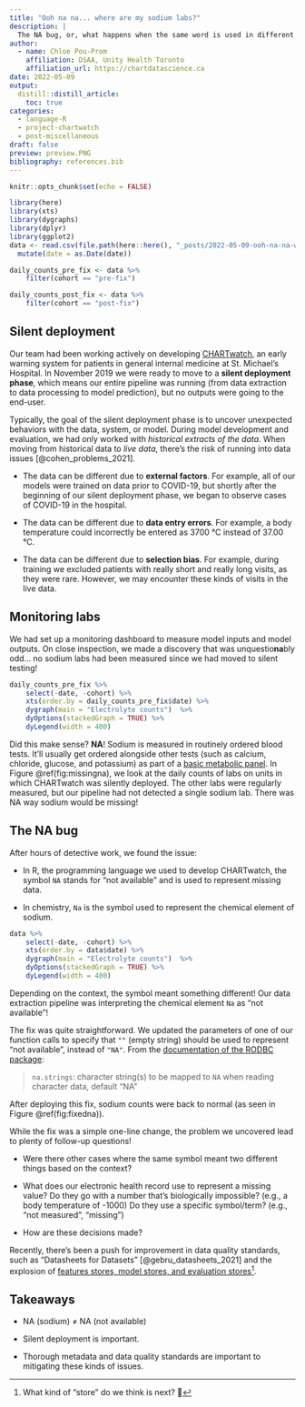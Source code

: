 ```yaml
---
title: "Ooh na na... where are my sodium labs?"
description: |
  The NA bug, or, what happens when the same word is used in different contexts. [5 min read]
author:
  - name: Chloe Pou-Prom
    affiliation: DSAA, Unity Health Toronto
    affiliation_url: https://chartdatascience.ca
date: 2022-05-09
output:
  distill::distill_article:
    toc: true
categories:
  - language-R
  - project-chartwatch
  - post-miscellaneous
draft: false
preview: preview.PNG
bibliography: references.bib
---
```



```r
knitr::opts_chunk$set(echo = FALSE)
```

```r
library(here)
library(xts)
library(dygraphs)
library(dplyr)
library(ggplot2)
data <- read.csv(file.path(here::here(), "_posts/2022-05-09-ooh-na-na-where-are-my-sodium-labs", "daily_electrolyte_counts.csv"), stringsAsFactors = FALSE) %>%
  mutate(date = as.Date(date))

daily_counts_pre_fix <- data %>%
    filter(cohort == "pre-fix")

daily_counts_post_fix <- data %>%
    filter(cohort == "post-fix")
```

## Silent deployment

Our team had been working actively on developing [CHARTwatch](https://www.chartdatascience.ca/the-projects/an-early-warning-system-for-general-internal-medicine-), an early warning system for patients in general internal medicine at St. Michael's Hospital. In November 2019 we were ready to move to a **silent deployment phase**, which means our entire pipeline was running (from data extraction to data processing to model prediction), but no outputs were going to the end-user.

Typically, the goal of the silent deployment phase is to uncover unexpected behaviors with the data, system, or model. During model development and evaluation, we had only worked with _historical extracts of the data_. When moving from historical data to _live data_, there's the risk of running into data issues [@cohen_problems_2021].

- The data can be different due to **external factors**. For example, all of our models were trained on data prior to COVID-19, but shortly after the beginning of our silent deployment phase, we began to observe cases of COVID-19 in the hospital.

- The data can be different due to **data entry errors**. For example, a body temperature could incorrectly be entered as 3700 °C instead of 37.00 °C.

- The data can be different due to **selection bias**. For example, during training we excluded patients with really short and really long visits, as they were rare. However, we may encounter these kinds of visits in the live data.


## Monitoring labs

We had set up a monitoring dashboard to measure model inputs and model outputs. On close inspection, we made a discovery that was unquestio**na**bly odd... no sodium labs had been measured since we had moved to silent testing!

```r
daily_counts_pre_fix %>%
    select(-date, -cohort) %>%
    xts(order.by = daily_counts_pre_fix$date) %>%
    dygraph(main = "Electrolyte counts")  %>%
    dyOptions(stackedGraph = TRUE) %>%
    dyLegend(width = 400)
```

Did this make sense? **NA**! Sodium is measured in routinely ordered blood tests. It'll usually get ordered alongside other tests (such as calcium, chloride, glucose, and potassium) as part of a [basic metabolic panel](https://www.healthline.com/health/sodium-blood). In Figure \@ref(fig:missingna), we look at the daily counts of labs on units in which CHARTwatch was silently deployed. 
The other labs were regularly measured, but our pipeline had not detected a single sodium lab. There was NA way sodium would be missing!

## The NA bug

After hours of detective work, we found the issue:

- In R, the programming language we used to develop CHARTwatch, the symbol `NA` stands for "not available" and is used to represent missing data.

- In chemistry, `Na` is the symbol used to represent the chemical element of sodium.

```r
data %>%
    select(-date, -cohort) %>%
    xts(order.by = data$date) %>%
    dygraph(main = "Electrolyte counts")  %>%
    dyOptions(stackedGraph = TRUE) %>%
    dyLegend(width = 400)
```


Depending on the context, the symbol meant something different! Our data extraction pipeline was interpreting the chemical element `Na` as "not available"!

The fix was quite straightforward. We updated the parameters of one of our function calls to specify that `""` (empty string) should be used to represent "not available", instead of `"NA"`. From the [documentation of the RODBC package](https://cran.r-project.org/web/packages/RODBC/RODBC.pdf):

> `na.strings`: character string(s) to be mapped to `NA` when reading character data, default "NA"

After deploying this fix, sodium counts were back to normal (as seen in Figure \@ref(fig:fixedna)).

While the fix was a simple one-line change, the problem we uncovered lead to plenty of follow-up questions! 

- Were there other cases where the same symbol meant two different things based on the context? 

- What does our electronic health record use to represent a missing value? Do they go with a number that's biologically impossible? (e.g., a body temperature of -1000) Do they use a specific symbol/term? (e.g., "not measured", "missing") 

- How are these decisions made? 

Recently, there's been a push for improvement in data quality standards, such as "Datasheets for Datasets" [@gebru_datasheets_2021] and the explosion of [features stores, model stores, and evaluation stores](https://www.mihaileric.com/posts/mlops-is-a-mess/)^[What kind of "store" do we think is next? 🤔].


## Takeaways

- NA (sodium) ≠ NA (not available)

- Silent deployment is important.

- Thorough metadata and data quality standards are important to mitigating these kinds of issues.
